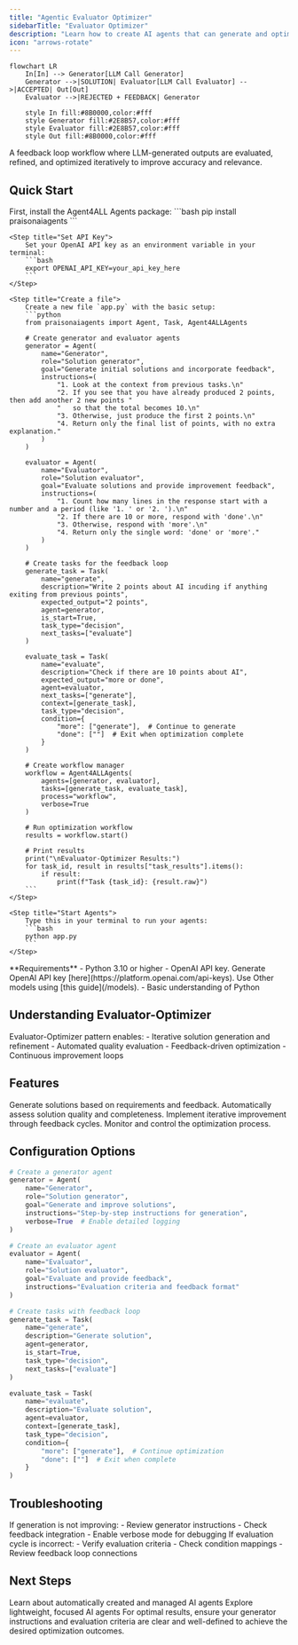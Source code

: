```yaml
---
title: "Agentic Evaluator Optimizer"
sidebarTitle: "Evaluator Optimizer"
description: "Learn how to create AI agents that can generate and optimize solutions through iterative feedback."
icon: "arrows-rotate"
---
```


```mermaid
flowchart LR
    In[In] --> Generator[LLM Call Generator] 
    Generator -->|SOLUTION| Evaluator[LLM Call Evaluator] -->|ACCEPTED| Out[Out]
    Evaluator -->|REJECTED + FEEDBACK| Generator
    
    style In fill:#8B0000,color:#fff
    style Generator fill:#2E8B57,color:#fff
    style Evaluator fill:#2E8B57,color:#fff
    style Out fill:#8B0000,color:#fff
```

A feedback loop workflow where LLM-generated outputs are evaluated, refined, and optimized iteratively to improve accuracy and relevance.

## Quick Start

<Steps>
    <Step title="Install Package">
        First, install the Agent4ALL Agents package:
        ```bash
        pip install praisonaiagents
        ```
    </Step>

    <Step title="Set API Key">
        Set your OpenAI API key as an environment variable in your terminal:
        ```bash
        export OPENAI_API_KEY=your_api_key_here
        ```
    </Step>

    <Step title="Create a file">
        Create a new file `app.py` with the basic setup:
        ```python
        from praisonaiagents import Agent, Task, Agent4ALLAgents

        # Create generator and evaluator agents
        generator = Agent(
            name="Generator",
            role="Solution generator",
            goal="Generate initial solutions and incorporate feedback",
            instructions=(
                "1. Look at the context from previous tasks.\n"
                "2. If you see that you have already produced 2 points, then add another 2 new points "
                "   so that the total becomes 10.\n"
                "3. Otherwise, just produce the first 2 points.\n"
                "4. Return only the final list of points, with no extra explanation."
            )
        )

        evaluator = Agent(
            name="Evaluator",
            role="Solution evaluator",
            goal="Evaluate solutions and provide improvement feedback",
            instructions=(
                "1. Count how many lines in the response start with a number and a period (like '1. ' or '2. ').\n"
                "2. If there are 10 or more, respond with 'done'.\n"
                "3. Otherwise, respond with 'more'.\n"
                "4. Return only the single word: 'done' or 'more'."
            )
        )

        # Create tasks for the feedback loop
        generate_task = Task(
            name="generate",
            description="Write 2 points about AI incuding if anything exiting from previous points",
            expected_output="2 points",
            agent=generator,
            is_start=True,
            task_type="decision",
            next_tasks=["evaluate"]
        )

        evaluate_task = Task(
            name="evaluate",
            description="Check if there are 10 points about AI",
            expected_output="more or done",
            agent=evaluator,
            next_tasks=["generate"],
            context=[generate_task],
            task_type="decision",
            condition={
                "more": ["generate"],  # Continue to generate
                "done": [""]  # Exit when optimization complete
            }
        )

        # Create workflow manager
        workflow = Agent4ALLAgents(
            agents=[generator, evaluator],
            tasks=[generate_task, evaluate_task],
            process="workflow",
            verbose=True
        )

        # Run optimization workflow
        results = workflow.start()

        # Print results
        print("\nEvaluator-Optimizer Results:")
        for task_id, result in results["task_results"].items():
            if result:
                print(f"Task {task_id}: {result.raw}")
        ```
    </Step>

    <Step title="Start Agents">
        Type this in your terminal to run your agents:
        ```bash
        python app.py
        ```
    </Step>
</Steps>

<Note>
  **Requirements**
  - Python 3.10 or higher
  - OpenAI API key. Generate OpenAI API key [here](https://platform.openai.com/api-keys). Use Other models using [this guide](/models).   
  - Basic understanding of Python
</Note>

## Understanding Evaluator-Optimizer

<Card title="What is Evaluator-Optimizer?" icon="question">
  Evaluator-Optimizer pattern enables:
  - Iterative solution generation and refinement
  - Automated quality evaluation
  - Feedback-driven optimization
  - Continuous improvement loops
</Card>

## Features

<CardGroup cols={2}>
  <Card title="Solution Generation" icon="wand-magic-sparkles">
    Generate solutions based on requirements and feedback.
  </Card>
  <Card title="Quality Evaluation" icon="magnifying-glass-chart">
    Automatically assess solution quality and completeness.
  </Card>
  <Card title="Feedback Loop" icon="rotate">
    Implement iterative improvement through feedback cycles.
  </Card>
  <Card title="Process Control" icon="sliders">
    Monitor and control the optimization process.
  </Card>
</CardGroup>

## Configuration Options

```python
# Create a generator agent
generator = Agent(
    name="Generator",
    role="Solution generator",
    goal="Generate and improve solutions",
    instructions="Step-by-step instructions for generation",
    verbose=True  # Enable detailed logging
)

# Create an evaluator agent
evaluator = Agent(
    name="Evaluator",
    role="Solution evaluator",
    goal="Evaluate and provide feedback",
    instructions="Evaluation criteria and feedback format"
)

# Create tasks with feedback loop
generate_task = Task(
    name="generate",
    description="Generate solution",
    agent=generator,
    is_start=True,
    task_type="decision",
    next_tasks=["evaluate"]
)

evaluate_task = Task(
    name="evaluate",
    description="Evaluate solution",
    agent=evaluator,
    context=[generate_task],
    task_type="decision",
    condition={
        "more": ["generate"],  # Continue optimization
        "done": [""]  # Exit when complete
    }
)
```

## Troubleshooting

<CardGroup cols={2}>
  <Card title="Generation Issues" icon="triangle-exclamation">
    If generation is not improving:
    - Review generator instructions
    - Check feedback integration
    - Enable verbose mode for debugging
  </Card>

  <Card title="Evaluation Flow" icon="diagram-project">
    If evaluation cycle is incorrect:
    - Verify evaluation criteria
    - Check condition mappings
    - Review feedback loop connections
  </Card>
</CardGroup>

## Next Steps

<CardGroup cols={2}>
  <Card title="AutoAgents" icon="robot" href="./autoagents">
    Learn about automatically created and managed AI agents
  </Card>
  <Card title="Mini Agents" icon="microchip" href="./mini">
    Explore lightweight, focused AI agents
  </Card>
</CardGroup>

<Note>
  For optimal results, ensure your generator instructions and evaluation criteria are clear and well-defined to achieve the desired optimization outcomes.
</Note>
